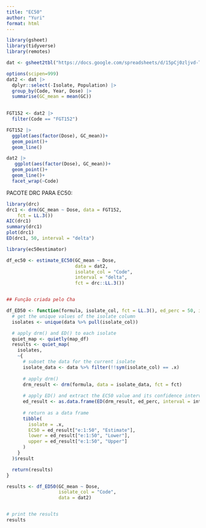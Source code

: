 ```yaml
---
title: "EC50"
author: "Yuri"
format: html
---
```


```r
library(gsheet)
library(tidyverse)
library(remotes)

dat <- gsheet2tbl("https://docs.google.com/spreadsheets/d/15pCj0zljvd-TGECe67OMt6sa21xO8BqUgv4d-kU8qi8/edit#gid=0")

options(scipen=999)
dat2 <- dat |> 
  dplyr::select(-Isolate, Population) |> 
  group_by(Code, Year, Dose) |> 
  summarise(GC_mean = mean(GC))
  

FGT152 <- dat2 |> 
  filter(Code == "FGT152")

FGT152 |> 
  ggplot(aes(factor(Dose), GC_mean))+
  geom_point()+
  geom_line()

dat2 |> 
   ggplot(aes(factor(Dose), GC_mean))+
  geom_point()+
  geom_line()+
  facet_wrap(~Code)
```

PACOTE DRC PARA EC50:

```r
library(drc)
drc1 <- drm(GC_mean ~ Dose, data = FGT152,
    fct = LL.3())
AIC(drc1)
summary(drc1)
plot(drc1)
ED(drc1, 50, interval = "delta")
```

```r
library(ec50estimator)

df_ec50 <- estimate_EC50(GC_mean ~ Dose,
                         data = dat2,
                         isolate_col = "Code",
                         interval = "delta",
                         fct = drc::LL.3())


## Função criada pelo Cha

df_ED50 <- function(formula, isolate_col, fct = LL.3(), ed_perc = 50, interval = "delta", data) {
  # get the unique values of the isolate column
  isolates <- unique(data %>% pull(isolate_col))

  # apply drm() and ED() to each isolate
  quiet_map <- quietly(map_df)
  results <- quiet_map(
    isolates, 
    ~{
      # subset the data for the current isolate
      isolate_data <- data %>% filter(!!sym(isolate_col) == .x)
      
      # apply drm()
      drm_result <- drm(formula, data = isolate_data, fct = fct)
      
      # apply ED() and extract the EC50 value and its confidence interval
      ed_result <- as.data.frame(ED(drm_result, ed_perc, interval = interval))
      
      # return as a data frame
      tibble(
        isolate = .x,
        EC50 = ed_result["e:1:50", "Estimate"],
        lower = ed_result["e:1:50", "Lower"],
        upper = ed_result["e:1:50", "Upper"]
      )
    }
  )$result

  return(results)
}

results <- df_ED50(GC_mean ~ Dose, 
                   isolate_col = "Code", 
                   data = dat2)


# print the results
results

```
